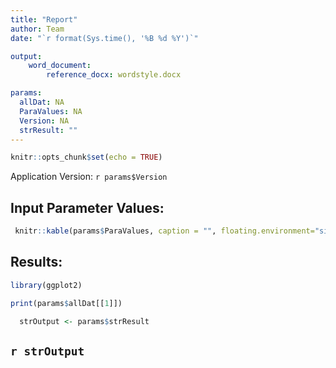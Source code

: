 ```yaml
---
title: "Report"
author: Team
date: "`r format(Sys.time(), '%B %d %Y')`"

output: 
    word_document:
        reference_docx: wordstyle.docx

params:
  allDat: NA
  ParaValues: NA
  Version: NA
  strResult: ""
---
```



```r
knitr::opts_chunk$set(echo = TRUE)
```

Application Version: `r params$Version` 

## Input Parameter Values:



```r
 knitr::kable(params$ParaValues, caption = "", floating.environment="sidewaystable")
```


## Results:

```r
library(ggplot2)

print(params$allDat[[1]])
```


```r
  strOutput <- params$strResult
```

## `r strOutput` 
